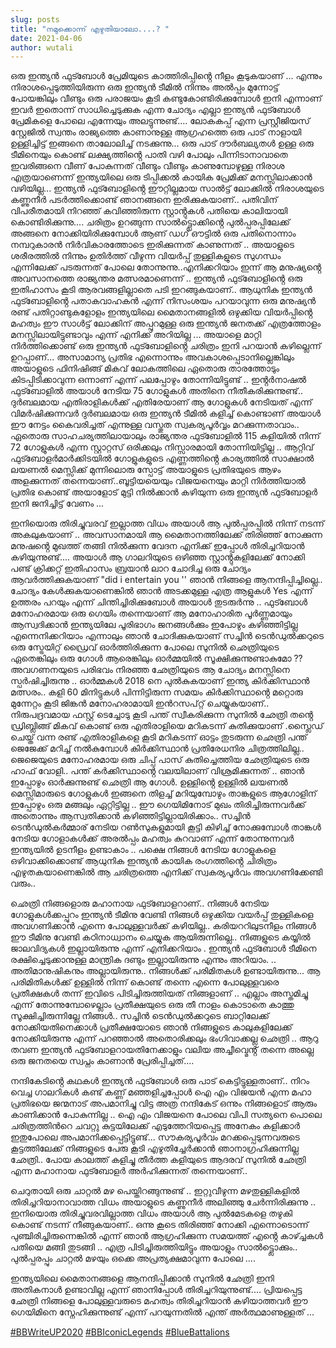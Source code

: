 ```yaml
---
slug: posts
title: "നമുക്കൊന്ന് എഴുതിയാലോ....? "
date: 2021-04-06
author: wutali
---
```

ഒരു ഇന്ത്യൻ ഫുട്ബോൾ പ്രേമിയുടെ കാത്തിരിപ്പിൻ്റെ നീളം കൂടുകയാണ് ... എന്നും നിരാശപ്പെടുത്തിയിരുന്ന ഒരു ഇന്ത്യൻ ടീമിൽ നിന്നും അൽപ്പം മുന്നോട്ട് പോയങ്കിലും വീണ്ടും ഒരു പരാജയം കൂടി കണ്ടുകോണ്ടിരിക്കുമ്പോൾ ഇനി എന്നാണ് ഇവർ ഇതൊന്ന് സാധിച്ചെടുക്കുക എന്ന ചോദ്യം എല്ലാ ഇന്ത്യൻ ഫുട്ബോൾ പ്രേമികളെ പോലെ എന്നേയും അലട്ടുന്നുണ്ട്.... ലോകകപ്പ് എന്ന പ്രസ്റ്റീജിയസ് സ്റ്റേജിൽ സ്വന്തം രാജ്യത്തെ കാണാനുള്ള ആഗ്രഹത്തെ ഒരു പാട് നാളായി ഉള്ളിച്ചിട്ട് ഇങ്ങനെ താലോലിച്ച് നടക്കുന്നു... ഒരു പാട് ദൗർബല്യതൾ ഉള്ള ഒരു ടീമിനെയും കൊണ്ട് ലക്ഷ്യത്തിൻ്റെ പാതി വഴി പോലും പിന്നിടാനാവാതെ ഇവരിങ്ങനെ വീണ് പോകുന്നത് വീണ്ടും വീണ്ടും കാണുമ്പോഴുള്ള നിരാശ എത്രയാണെന്ന് ഇന്ത്യയിലെ ഒരു ടിപ്പിക്കൽ കായിക പ്രേമിക്ക് മനസ്സിലാക്കാൻ വഴിയില്ല... ഇന്ത്യൻ ഫുട്ബോളിൻ്റെ ഈറ്റില്ലമായ സാൽട്ട് ലോക്കിൽ നിരാശയുടെ കണ്ണുനീർ പടർത്തിക്കൊണ്ട് ഞാനങ്ങനെ ഇരിക്കുകയാണ്.. പതിവിന് വിപരീതമായി നിറഞ്ഞ് കവിഞ്ഞിരുന്ന സ്റ്റാൻ്റുകൾ പതിയെ കാലിയായി കൊണ്ടിരിക്കുന്നു.... ചരിത്രം ഉറങ്ങുന്ന സാൽട്ട്ലൊക്കിൻ്റെ പുൽപ്പരപ്പിലേക്ക് അങ്ങനെ നോക്കിയിരിക്കുമ്പോൾ ആണ് ഡഗ് ഔട്ടിൽ ഒരു പതിനൊന്നാം നമ്പറുകാരൻ നിർവികാരത്തോടെ ഇരിക്കുന്നത് കാണുന്നത് .. അയാളുടെ ശരീരത്തിൽ നിന്നും ഉതിർത്ത് വീഴുന്ന വിയർപ്പ് തുള്ളികളുടെ സുഗന്ധം എന്നിലേക്ക് പടരുന്നത് പോലെ തോന്നുന്നു..എനിക്കറിയാം ഇന്ന് ആ മനുഷ്യൻ്റെ അവസാനത്തെ രാജ്യന്തര മത്സരമാണെന്ന് .. ഇന്ത്യൻ ഫുട്ബോളിൻ്റെ ഒരു ഇതിഹാസം കൂടി ആരവങ്ങളില്ലാതെ പടി ഇറങ്ങുകയാണ്.. ആധുനിക ഇന്ത്യൻ ഫുട്ബോളിൻ്റെ പതാകവാഹകൻ എന്ന് നിസംശയം പറയാവുന്ന ഒരു മനുഷ്യൻ രണ്ട് പതിറ്റാണ്ടുകളോളം ഇന്ത്യയിലെ മൈതാനങ്ങളിൽ ഒഴുക്കിയ വിയർപ്പിൻ്റെ മഹത്വം ഈ സാൾട്ട് ലോക്കിന് അപ്പുറമുള്ള ഒരു ഇന്ത്യൻ ജനതക്ക് എത്രത്തോളം മനസ്സിലായിട്ടുണ്ടാവും എന്ന് എനിക്ക് അറിയില്ല ... അയാളെ മാറ്റി നിർത്തിക്കൊണ്ട് ഒരു ഇന്ത്യൻ ഫുട്ബോളിൻ്റെ ചരിത്രം ഇനി പറയാൻ കഴില്ലെന്ന് ഉറപ്പാണ്... അസാമാന്യ പ്രതിഭ എന്നൊന്നും അവകാശപ്പെടാനില്ലെങ്കിലും അയാളുടെ ഫിനിഷിങ്ങ് മികവ് ലോകത്തിലെ ഏതൊരു താരത്തോടും കിടപ്പിടിക്കാവുന്ന ഒന്നാണ് എന്ന് പലപ്പോഴും തോന്നിയിട്ടുണ്ട് .. ഇൻ്റർനാഷൽ ഫുട്ബോളിൽ അയാൾ നേടിയ 75 ഗോളുകൾ അതിനെ നീതീകരിക്കുന്നുണ്ട്.. ദുർബലമായ എതിരാളികൾക്ക് എതിരേയാണ് ആ ഗോളുകൾ നേടിയത് എന്ന് വിമർഷിക്കുന്നവർ ദുർബലമായ ഒരു ഇന്ത്യൻ ടീമിൽ കളിച്ച് കൊണ്ടാണ് അയാൾ ഈ നേട്ടം കൈവരിച്ചത് എന്നുള്ള വസ്തുത സ്വകര്യപൂർവ്വം മറക്കുന്നതാവാം.. ഏതൊരു സാഹചര്യത്തിലായാലും രാജ്യന്തര ഫുട്ബോളിൽ 115 കളിയിൽ നിന്ന് 72 ഗോളുകൾ എന്ന സ്റ്റാറ്റസ് ഒരിക്കലും നിസ്സാരമായി തോന്നിയിട്ടില്ല .. ആറ്റിവ് ഫുട്ബോളർമാർക്കിടയിൽ ഗോളുകളുടെ എണ്ണത്തിൻ്റെ കാര്യത്തിൽ സാക്ഷാൽ ലയണൽ മെസ്സിക്ക് മുന്നിലൊരു സ്പോട്ട് അയാളുടെ പ്രതിഭയുടെ ആഴം അളക്കുന്നത് തന്നെയാണ്..ബൂട്ടിയയെയും വിജയനെയും മാറ്റി നിർത്തിയാൽ പ്രതിഭ കൊണ്ട് അയാളോട് മുട്ടി നിൽക്കാൻ കഴിയുന്ന ഒരു ഇന്ത്യൻ ഫുട്ബോളർ ഇനി ജനിച്ചിട്ട് വേണം ...

ഇനിയൊരു തിരിച്ചുവരവ് ഇല്ലാത്ത വിധം അയാൾ ആ പുൽപ്പരപ്പിൽ നിന്ന് നടന്ന് അകലുകയാണ് .. അവസാനമായി ആ മൈതാനത്തിലേക്ക് തിരിഞ്ഞ് നോക്കുന്ന മനുഷൻ്റെ മുഖത്ത് തങ്ങി നിൽക്കുന്ന വേദന എനിക്ക് ഇപ്പോൾ തിരിച്ചറിയാൻ കഴിയുന്നുണ്ട്.... അയാൾ ആ ഗാലറിയുടെ ഒഴിഞ്ഞ സ്റ്റാൻ്റുകളിലേക്ക് നോക്കി പണ്ട് ക്രിക്കറ്റ് ഇതിഹാസം ബ്രയാൻ ലാറ ചോദിച്ച ഒരു ചോദ്യം ആവർത്തിക്കുകയാണ് "did i entertain you '' ഞാൻ നിങ്ങളെ ആനന്ദിപ്പിച്ചില്ലെ.. ചോദ്യം കേൾക്കുകയാണെങ്കിൽ ഞാൻ അടക്കമുള്ള എത്ര ആളുകൾ Yes എന്ന് ഉത്തരം പറയും എന്ന് ചിന്തിച്ചിരിക്കുബോൾ അയാൾ തുടരുർന്നു .. ഫുട്ബോൾ മനോഹരമായ ഒരു ഗെയിം തന്നെയാണ് ആ മനോഹാരിത പൂർണ്ണമായും ആസ്വദിക്കാൻ ഇന്ത്യയിലേ പൂരിഭാഗം ജനങ്ങൾക്കും ഇപോഴും കഴിഞ്ഞിട്ടില്ല എന്നെനിക്കറിയാം എന്നാലും ഞാൻ ചോദിക്കുകയാണ് സച്ചിൻ ടെൻഡുൽക്കറുടെ ഒരു സ്ട്രേയിറ്റ് ഡ്രൈവ് ഓർത്തിരിക്കുന്ന പോലെ സുനിൽ ഛെത്രിയുടെ ഏതെങ്കിലും ഒരു ഗോൾ ആരെങ്കിലും ഓർമ്മയിൽ സൂക്ഷിക്കുന്നുണ്ടാകുമോ ?? അവഗണനയുടെ പരിഭവം നിരഞ്ഞ ഛേത്രിയുടെ ആ ചോദ്യം മനസ്സിനെ സ്പർഷിച്ചിരുന്നു .. ഓർമ്മകൾ 2018 നെ പുൽകുകയാണ് ഇന്ത്യ കിർക്കിസ്ഥാൻ മത്സരം.. കളി 60 മിനിട്ടുകൾ പിന്നിട്ടിരുന്ന സമയം കിർക്കിസ്ഥാൻ്റെ മറ്റൊരു മുന്നേറ്റം കൂടി ജിങ്കൻ മനോഹരാമായി ഇൻറസപ്റ്റ് ചെയ്യുകയാണ്.. നിരുപദ്രവമായ ഫസ്റ്റ് ടെച്ചോടു കൂടി പന്ത് സ്വീകരിക്കുന്ന സുനിൽ ഛേത്രി തൻ്റെ ഡ്രിബ്ലിങ്ങ് മികവ് കൊണ്ട് ഒരു എതിരാളിയെ മറികടന്ന് കുതിക്കുയാണ് .സ്ലൈഡ് ചെയ്ത് വന്ന രണ്ട് എതിരാളികളെ കൂടി മറികടന്ന് ഓട്ടം തുടരുന്ന ഛെത്രി പന്ത് ജെജേക്ക് മറിച്ച് നൽകുമ്പോൾ കിർക്കിസ്ഥാൻ പ്രതിരേധനിര ചിത്രത്തിലില്ല.. ജെജെയുടെ മനോഹരമായ ഒരു ചിപ്പ് പാസ് കുതിച്ചെത്തിയ ഛേത്രിയുടെ ഒരു ഹാഫ് വോളി.. പന്ത് കർക്കിസ്ഥാൻ്റെ വലയിലാണ് വിശ്രമിക്കുന്നത് .. ഞാൻ ഇപ്പോഴും ഓർക്കുന്നുണ്ട് ഛെത്രി ആ ഗോൾ. ഉള്ളിൻ്റെ ഉള്ളിൽ ലയണൽ മെസ്സിമാരുടെ ഗോളുകൾ ഇങ്ങനെ തിളച്ച് മറിയുമ്പോഴും താങ്കളുടെ ആഗോളിന് ഇപ്പോഴും ഒരു മങ്ങലും ഏറ്റിട്ടില്ല .. ഈ ഗെയിമിനോട് മുഖം തിരിച്ചിരുന്നവർക്ക് അതൊന്നും ആസ്വതിക്കാൻ കഴിഞ്ഞിട്ടില്ലായിരിക്കാം.. സച്ചിൻ ടെൻഡുൽകർമ്മാര് നേടിയ റൺസുകളുമായി കൂട്ടി കിഴിച്ച് നോക്കുമ്പോൾ താങ്കൾ നേടിയ ഗോളാകൾക്ക് അരൽപ്പം മഹത്വം കുറവാണ് എന്ന് തോന്നുന്നവർ ഇന്ത്യയിൽ ഉടനീളം ഉണ്ടാകാം .. പക്ഷെ നിങ്ങൾ നേടിയ ഗോളുകളെ ഒഴിവാക്കിക്കൊണ്ട് ആധുനിക ഇന്ത്യൻ കായിക രംഗത്തിൻ്റെ ചിരിത്രം എഴുതകയാണെങ്കിൽ ആ ചരിത്രത്തെ എനിക്ക് സ്വകര്യപൂർവം അവഗണിക്കേണ്ടി വരും..

ഛെത്രി നിങ്ങളൊരു മഹാനായ ഫുട്ബോളറാണ്.. നിങ്ങൾ നേടിയ ഗോളുകൾക്കപ്പുറം ഇന്ത്യൻ ടീമിനു വേണ്ടി നിങ്ങൾ ഒഴുക്കിയ വയർപ്പ് തുള്ളികളെ അവഗണിക്കാൻ എന്നെ പോലുള്ളവർക്ക് കഴിയില്ല.. കരിയററിലുടനീളം നിങ്ങൾ ഈ ടീമിനു വേണ്ടി കഠിനാധ്വാനം ചെയ്യുക ആയിരുന്നില്ലെ.. നിങ്ങളുടെ കയ്യിൽ ജാലവിദ്യകൾ ഇല്ലായിരുന്നു എന്ന് എനിക്കറിയാം . ഇന്ത്യൻ ഫുട്ബോൾ ടീമിനെ രക്ഷിച്ചെടുക്കാനുള്ള മാന്ത്രിക ദണ്ടും ഇല്ലായിരുന്നു എന്നും അറിയാം. .. അതിമാനുഷികനും അല്ലായിരുന്നു.. നിങ്ങൾക്ക് പരിമിതകൾ ഉണ്ടായിരുന്നു... ആ പരിമിതികൾക്ക് ഉള്ളിൽ നിന്ന് കൊണ്ട് തന്നെ എന്നെ പോലുള്ളവരെ പ്രതീക്ഷകൾ തന്ന് ഇവിടെ പിടിച്ചിരുത്തിയത് നിങ്ങളാണ് .. എല്ലാം അസ്തമിച്ചു എന്ന് തോന്നുമ്പോഴെല്ലാം പ്രതീക്ഷയുടെ ഒരു തീ നാളം കൊടാതെ കാത്തു സൂക്ഷിച്ചിരുന്നില്ലേ നിങ്ങൾ.. സച്ചിൻ ടെൻഡുൽക്കറുടെ ബാറ്റിലേക്ക് നോക്കിയതിനെക്കാൾ പ്രതീക്ഷയോടെ ഞാൻ നിങ്ങളുടെ കാലുകളിലേക്ക് നോക്കിയിരുന്നു എന്ന് പറഞ്ഞാൽ അതൊരിക്കലും ഭംഗിവാക്കല്ല ഛെത്രി .. ആറു തവണ ഇന്ത്യൻ ഫുട്ബോളറായതിനേക്കാളും വലിയ അച്ചീവ്മെൻ്റ് തന്നെ അല്ലെ ഒരു ജനതയെ സ്വപ്നം കാണാൻ പ്രേരിപ്പിച്ചത്....

നന്ദികേടിൻ്റെ കഥകൾ ഇന്ത്യൻ ഫുട്ബോൾ ഒരു പാട് കെട്ടിട്ടുള്ളതാണ്.. നിറം വെച്ച ഗാലറികൾ കണ്ട് കണ്ണ് മഞ്ഞളിച്ചപ്പോൾ ഐ എം വിജയൻ എന്ന മഹാ പ്രതിഭയെ ജന്മനാട് അപമാനിച്ചു വിട്ട അത്ര നന്ദികേട് ഒന്നും നിങ്ങളൊട് ആരും കാണിക്കാൻ പോകുന്നില്ല .. ഐ എം വിജയനെ പോലെ വിപി സത്യനെ പൊലെ ചരിത്രത്തിന്‍റെ ചവറ്റു കുട്ടയിലേക്ക് എടുത്തേറിയപ്പെട്ട അനേകം കളിക്കാര്‍ ഇതുപോലെ അപമാനിക്കപ്പെട്ടിട്ടുണ്ട്... സൗകര്യപൂർവം മറക്കപ്പെടുന്നവരുടെ കൂട്ടത്തിലേക്ക് നിങ്ങളുടെ പേരു കൂടി എഴുതിച്ചേർക്കാൻ ഞാനാഗ്രഹിക്കുന്നില്ല ഛേത്രി.. പോയ കാലത്ത് കളിച്ചു തീർത്ത കളിയുടെ ആദരവ് സുനിൽ ഛേത്രി എന്ന മഹാനായ ഫുട്ബോളർ അർഹിക്കുന്നത് തന്നെയാണ്..

ചെറുതായി ഒരു ചാറ്റൽ മഴ പെയ്തിറങ്ങുന്നുണ്ട് .. ഇറ്റുവീഴുന്ന മഴതുള്ളികളിൽ തിരിച്ചറിയാനാവാത്ത വിധം അയാളുടെ കണ്ണുനീർ അലിഞ്ഞു ചേർന്നിരിക്കുന്നു .. ഇനിയൊരു തിരിച്ചുവരവില്ലാത്ത വിധം അയാൾ ആ പുൽമേടകളെ തഴുകി കൊണ്ട് നടന്ന് നീങ്ങുകയാണ്.. ഒന്നു കൂടെ തിരിഞ്ഞ് നോക്കി എന്നൊടൊന്ന് പുഞ്ചിരിച്ചിരുന്നെങ്കിൽ എന്ന് ഞാൻ ആഗ്രഹിക്കുന്ന സമയത്ത് എൻ്റെ കാഴ്ച്ചകൾ പതിയെ മങ്ങി തുടങ്ങി .. എത്ര പിടിച്ചിരുത്തിയിട്ടും അയാളും സാൽട്ട്ലൊക്കും.. പുൽപ്പരപ്പും ചാറ്റൽ മഴയും ഒക്കെ അപ്രത്യക്ഷമാവുന്ന പോലെ ....

ഇന്ത്യയിലെ മൈതാനങ്ങളെ ആനന്ദിപ്പിക്കാൻ സുനിൽ ഛേത്രി ഇനി അതികനാൾ ഉണ്ടാവില്ല എന്ന് ഞാനിപ്പോൾ തിരിച്ചറിയുന്നുണ്ട്.... പ്രിയപ്പെട്ട ഛേത്രി നിങ്ങളെ പോലുള്ളവരുടെ മഹത്വം തിരിച്ചറിയാൻ കഴിയാത്തവർ ഈ ഗെയിമിനെ സ്നേഹിക്കുന്നുണ്ട് എന്ന് പറയുന്നതിൽ എന്ത് അർത്ഥമാണുള്ളത് ...

[\#BBWriteUP2020](https://www.facebook.com/hashtag/bbwriteup2020?__eep__=6&__cft__[0]=AZXALlFK5X8TWGGlTTv36CvAb7lOM3q6SMLRSpuyvcrcIR3PdF2d-vijxdl71fiZ_7dR_4SlM8jkVUWn0VWudHlBw0WSeukhhc3-DfRMe1bfGodx1qs-N_-i7O6M04CiFUQ&__tn__=*NK-R) [\#BBIconicLegends](https://www.facebook.com/hashtag/bbiconiclegends?__eep__=6&__cft__[0]=AZXALlFK5X8TWGGlTTv36CvAb7lOM3q6SMLRSpuyvcrcIR3PdF2d-vijxdl71fiZ_7dR_4SlM8jkVUWn0VWudHlBw0WSeukhhc3-DfRMe1bfGodx1qs-N_-i7O6M04CiFUQ&__tn__=*NK-R) [\#BlueBattalions](https://www.facebook.com/hashtag/bluebattalions?__eep__=6&__cft__[0]=AZXALlFK5X8TWGGlTTv36CvAb7lOM3q6SMLRSpuyvcrcIR3PdF2d-vijxdl71fiZ_7dR_4SlM8jkVUWn0VWudHlBw0WSeukhhc3-DfRMe1bfGodx1qs-N_-i7O6M04CiFUQ&__tn__=*NK-R)